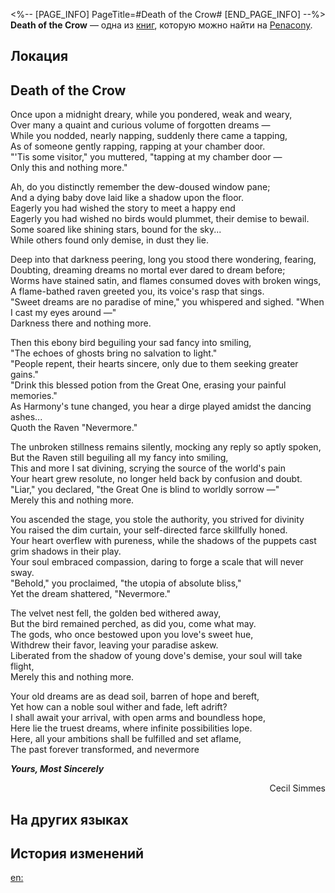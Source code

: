 <%-- [PAGE_INFO]
PageTitle=#Death of the Crow#
[END_PAGE_INFO] --%>
{{Дополнить}}
{{Книга Инфобокс
|id           = 352
|partIds      = 190642
|Название     = 
|Изображение  = Предмет Книга Пенакония.png
|Мир          = Penacony
|Томов        = 1
|Автор        = <!--нужно добавить-->
|Описание     = A bizarre and incomprehensible poem. Or perhaps, some kind of mysterious invitation.
|Том1         = {{tx}}
|Источник1    = {{tx|Отсутствует источник}}
|Персонажи    = 
|Фракции      = 
}}
'''Death of the Crow''' — одна из [[Книги|книг]], которую можно найти на [[Penacony]].

==Локация==
{{Отметка карты|<!--название карты-->|<!--id отметки-->}}

==Death of the Crow==
Once upon a midnight dreary, while you pondered, weak and weary,<br />
Over many a quaint and curious volume of forgotten dreams &mdash;<br />
While you nodded, nearly napping, suddenly there came a tapping,<br />
As of someone gently rapping, rapping at your chamber door.<br />
"'Tis some visitor," you muttered, "tapping at my chamber door &mdash;<br />
Only this and nothing more."

Ah, do you distinctly remember the dew-doused window pane;<br />
And a dying baby dove laid like a shadow upon the floor.<br />
Eagerly you had wished the story to meet a happy end<br />
Eagerly you had wished no birds would plummet, their demise to bewail.<br />
Some soared like shining stars, bound for the sky...<br />
While others found only demise, in dust they lie.

Deep into that darkness peering, long you stood there wondering, fearing,<br />
Doubting, dreaming dreams no mortal ever dared to dream before;<br />
Worms have stained satin, and flames consumed doves with broken wings,<br />
A flame-bathed raven greeted you, its voice's rasp that sings.<br />
"Sweet dreams are no paradise of mine," you whispered and sighed. "When I cast my eyes around &mdash;"<br /> Darkness there and nothing more.

Then this ebony bird beguiling your sad fancy into smiling,<br />
"The echoes of ghosts bring no salvation to light."<br />
"People repent, their hearts sincere, only due to them seeking greater gains."<br />
"Drink this blessed potion from the Great One, erasing your painful memories."<br />
As Harmony's tune changed, you hear a dirge played amidst the dancing ashes...<br />
Quoth the Raven "Nevermore."

The unbroken stillness remains silently, mocking any reply so aptly spoken,<br />
But the Raven still beguiling all my fancy into smiling,<br />
This and more I sat divining, scrying the source of the world's pain<br />
Your heart grew resolute, no longer held back by confusion and doubt.<br />
"Liar," you declared, "the Great One is blind to worldly sorrow &mdash;"<br />
Merely this and nothing more.

You ascended the stage, you stole the authority, you strived for divinity<br />
You raised the dim curtain, your self-directed farce skillfully honed.<br />
Your heart overflew with pureness, while the shadows of the puppets cast grim shadows in their play.<br />
Your soul embraced compassion, daring to forge a scale that will never sway.<br />
"Behold," you proclaimed, "the utopia of absolute bliss,"<br />
Yet the dream shattered, "Nevermore."

The velvet nest fell, the golden bed withered away,<br />
But the bird remained perched, as did you, come what may.<br />
The gods, who once bestowed upon you love's sweet hue,<br />
Withdrew their favor, leaving your paradise askew.<br />
Liberated from the shadow of young dove's demise, your soul will take flight,<br />
Merely this and nothing more.

Your old dreams are as dead soil, barren of hope and bereft,<br />
Yet how can a noble soul wither and fade, left adrift?<br />
I shall await your arrival, with open arms and boundless hope,<br />
Here lie the truest dreams, where infinite possibilities lope.<br />
Here, all your ambitions shall be fulfilled and set aflame,<br />
The past forever transformed, and nevermore

'''''Yours, Most Sincerely'''''

<div align="right">Cecil Simmes</div>

==На других языках==
{{На других языках
|en   = Death of the Crow
|zhs  = 乌鸦之死
|zht  = 烏鴉之死
|ja   = レイヴンズ・デス
|ko   = 까마귀의 죽음
|es   = Muerte del cuervo
|fr   = La mort du corbeau
|ru   = «Смерть ворона»
|th   = การตายของอีกา
|vi   = Cái Chết Của Quạ
|de   = Tod der Krähe
|id   = Kematian Burung Gagak
|pt   = Morte do Corvo
}}

==История изменений==
{{История изменений|3.5}}

[[en:]]